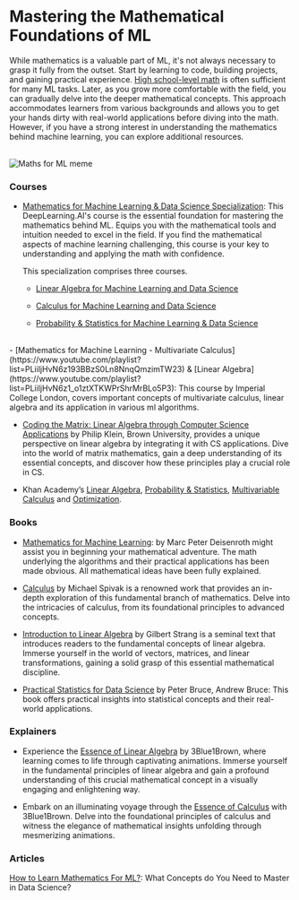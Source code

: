 # Mastering the Mathematical Foundations of ML

While mathematics is a valuable part of ML, it's not always necessary to grasp it fully from the outset. Start by learning to code, building projects, and gaining practical experience. [High school-level math](http://localhost:3000/Foundational-Learning/Mastering-Maths#courses) is often sufficient for many ML tasks. Later, as you grow more comfortable with the field, you can gradually delve into the deeper mathematical concepts. This approach accommodates learners from various backgrounds and allows you to get your hands dirty with real-world applications before diving into the math. However, if you have a strong interest in understanding the mathematics behind machine learning, you can explore additional resources.

<br />
<div style={{ display: "flex" }}>
  <img src="/static/img/memes/mathsMeme.png" alt="Maths for ML meme" />

</div>

### Courses

- [Mathematics for Machine Learning & Data Science Specialization](https://www.deeplearning.ai/courses/mathematics-for-machine-learning-and-data-science-specialization/): This DeepLearning.AI's course is the essential foundation for mastering the mathematics behind ML. Equips you with the mathematical tools and intuition needed to excel in the field. If you find the mathematical aspects of machine learning challenging, this course is your key to understanding and applying the math with confidence.

  This specialization comprises three courses.

  - [Linear Algebra for Machine Learning and Data Science](https://www.coursera.org/learn/machine-learning-linear-algebra?specialization=mathematics-for-machine-learning-and-data-science)

  - [Calculus for Machine Learning and Data Science](https://www.coursera.org/learn/machine-learning-calculus?specialization=mathematics-for-machine-learning-and-data-science)

  - [Probability & Statistics for Machine Learning & Data Science](https://www.coursera.org/learn/machine-learning-probability-and-statistics?specialization=mathematics-for-machine-learning-and-data-science)

<br/>
- [Mathematics for Machine Learning - Multivariate Calculus](https://www.youtube.com/playlist?list=PLiiljHvN6z193BBzS0Ln8NnqQmzimTW23) & [Linear Algebra](https://www.youtube.com/playlist?list=PLiiljHvN6z1_o1ztXTKWPrShrMrBLo5P3): This course by Imperial College London, covers important concepts of multivariate calculus, linear algebra and its application in various ml algorithms.

- [Coding the Matrix: Linear Algebra through Computer Science Applications](https://codingthematrix.com/) by Philip Klein, Brown University, provides a unique perspective on linear algebra by integrating it with CS applications. Dive into the world of matrix mathematics, gain a deep understanding of its essential concepts, and discover how these principles play a crucial role in CS.

- Khan Academy’s [Linear Algebra](https://www.khanacademy.org/math/linear-algebra), [Probability & Statistics](https://www.khanacademy.org/math/probability), [Multivariable Calculus](https://www.khanacademy.org/math/multivariable-calculus) and [Optimization](https://www.khanacademy.org/math/old-differential-calculus/derivative-applications-dc/optimization-dc/e/optimization).

### Books

- [Mathematics for Machine Learning](https://mml-book.github.io/book/mml-book.pdf): by Marc Peter Deisenroth might assist you in beginning your mathematical adventure. The math underlying the algorithms and their practical applications has been made obvious. All mathematical ideas have been fully explained.

- [Calculus](https://theswissbay.ch/pdf/Gentoomen%20Library/Maths/Calculus/Michael%20Spivak%20-%20Calculus.pdf) by Michael Spivak is a renowned work that provides an in-depth exploration of this fundamental branch of mathematics. Delve into the intricacies of calculus, from its foundational principles to advanced concepts.

- [Introduction to Linear Algebra](https://github.com/severus27/ML-books/blob/main/Introduction%20to%20Linear%20Algebra/Introduction%20to%20Linear%20Algebra%204th%20edition.PDF) by Gilbert Strang is a seminal text that introduces readers to the fundamental concepts of linear algebra. Immerse yourself in the world of vectors, matrices, and linear transformations, gaining a solid grasp of this essential mathematical discipline.

- [Practical Statistics for Data Science](https://github.com/severus27/ML-books/blob/main/Practical%20Statistics/Practical%20Statistics%20for%20Data%20Scientists.pdf) by Peter Bruce, Andrew Bruce: This book offers practical insights into statistical concepts and their real-world applications.

### Explainers

- Experience the [Essence of Linear Algebra](https://www.youtube.com/watch?v=fNk_zzaMoSs&list=PLZHQObOWTQDPD3MizzM2xVFitgF8hE_ab) by 3Blue1Brown, where learning comes to life through captivating animations. Immerse yourself in the fundamental principles of linear algebra and gain a profound understanding of this crucial mathematical concept in a visually engaging and enlightening way.

- Embark on an illuminating voyage through the [Essence of Calculus](https://www.youtube.com/watch?v=WUvTyaaNkzM&list=PLZHQObOWTQDMsr9K-rj53DwVRMYO3t5Yr) with 3Blue1Brown. Delve into the foundational principles of calculus and witness the elegance of mathematical insights unfolding through mesmerizing animations.

### Articles

[How to Learn Mathematics For ML?](https://www.analyticsvidhya.com/blog/2021/06/how-to-learn-mathematics-for-machine-learning-what-concepts-do-you-need-to-master-in-data-science/): What Concepts do You Need to Master in Data Science?
